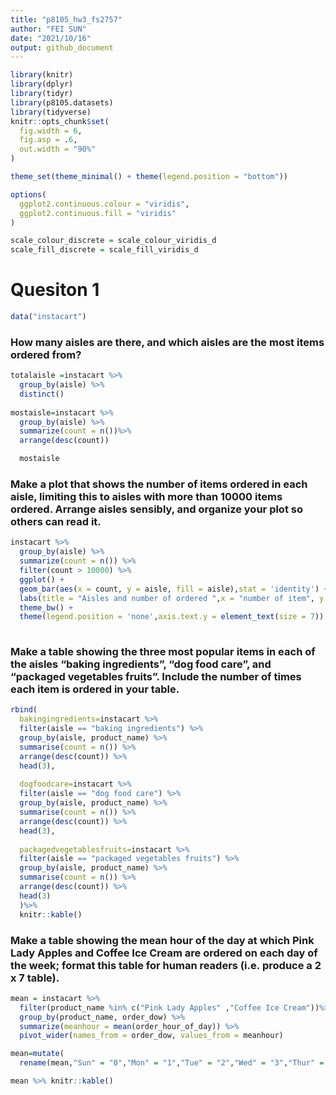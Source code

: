 ```yaml
---
title: "p8105_hw3_fs2757"
author: "FEI SUN"
date: "2021/10/16"
output: github_document
---
```


```r
library(knitr)
library(dplyr) 
library(tidyr) 
library(p8105.datasets)
library(tidyverse)
knitr::opts_chunk$set(
  fig.width = 6,
  fig.asp = .6,
  out.width = "90%"
)

theme_set(theme_minimal() + theme(legend.position = "bottom"))

options(
  ggplot2.continuous.colour = "viridis",
  ggplot2.continuous.fill = "viridis"
)

scale_colour_discrete = scale_colour_viridis_d
scale_fill_discrete = scale_fill_viridis_d
```

# Quesiton 1
```r
data("instacart")
```
### How many aisles are there, and which aisles are the most items ordered from?
```r
totalaisle =instacart %>% 
  group_by(aisle) %>% 
  distinct()
 
mostaisle=instacart %>% 
  group_by(aisle) %>% 
  summarize(count = n())%>% 
  arrange(desc(count))

  mostaisle
```
### Make a plot that shows the number of items ordered in each aisle, limiting this to aisles with more than 10000 items ordered. Arrange aisles sensibly, and organize your plot so others can read it.
```r
instacart %>% 
  group_by(aisle) %>% 
  summarize(count = n()) %>% 
  filter(count > 10000) %>% 
  ggplot() +
  geom_bar(aes(x = count, y = aisle, fill = aisle),stat = 'identity') +
  labs(title = "Aisles and number of ordered ",x = "number of item", y = "Aisle name",) +
  theme_bw() + 
  theme(legend.position = 'none',axis.text.y = element_text(size = 7))
 

```
### Make a table showing the three most popular items in each of the aisles “baking ingredients”, “dog food care”, and “packaged vegetables fruits”. Include the number of times each item is ordered in your table.
```r
rbind(
  bakingingredients=instacart %>% 
  filter(aisle == "baking ingredients") %>% 
  group_by(aisle, product_name) %>% 
  summarise(count = n()) %>% 
  arrange(desc(count)) %>% 
  head(3),
  
  dogfoodcare=instacart %>% 
  filter(aisle == "dog food care") %>% 
  group_by(aisle, product_name) %>% 
  summarise(count = n()) %>% 
  arrange(desc(count)) %>% 
  head(3),
  
  packagedvegetablesfruits=instacart %>% 
  filter(aisle == "packaged vegetables fruits") %>% 
  group_by(aisle, product_name) %>% 
  summarise(count = n()) %>% 
  arrange(desc(count)) %>% 
  head(3)
  )%>%
  knitr::kable()
```
### Make a table showing the mean hour of the day at which Pink Lady Apples and Coffee Ice Cream are ordered on each day of the week; format this table for human readers (i.e. produce a 2 x 7 table).
```r
mean = instacart %>% 
  filter(product_name %in% c("Pink Lady Apples" ,"Coffee Ice Cream"))%>%
  group_by(product_name, order_dow) %>% 
  summarize(meanhour = mean(order_hour_of_day)) %>% 
  pivot_wider(names_from = order_dow, values_from = meanhour)

mean=mutate(
  rename(mean,"Sun" = "0","Mon" = "1","Tue" = "2","Wed" = "3","Thur" = "4","Fri" = "5","Sat" = "6"))

mean %>% knitr::kable()
```



